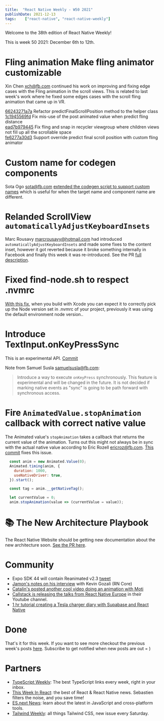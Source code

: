 ```yaml
---
title:  "React Native Weekly - W50 2021"
publishDate: 2021-12-13
tags:    ["react-native", "react-native-weekly"]
---
```


Welcome to the 38th edition of React Native Weekly! 

This is week 50 2021: December 6th to 12th. 


# Fling animation Make fling animator customizable

Xin Chen <xch@fb.com> continued his work on improving and fixing edge cases with the Fling animation in the scroll views. This is related to last week's work where he fixed some edges cases with the scroll fling animation that came up in VR.


[66243271a7a](https://github.com/facebook/react-native/commit/66243271a7a) Refactor predictFinalScrollPosition method to the helper class  
[1c1945569fd](https://github.com/facebook/react-native/commit/1c1945569fd) Fix mis-use of the post animated value when predict fling distance  
[ead7b979445](https://github.com/facebook/react-native/commit/ead7b979445) Fix fling and snap in recycler viewgroup where children views not fill up all the scrollable space  
[fe6277a30d3](https://github.com/facebook/react-native/commit/fe6277a30d3) Support override predict final scroll position with custom fling animator  

# Custom name for codegen components

Sota Ogo <sota@fb.com> [extended the codegen script to support custom names](https://github.com/facebook/react-native/commit/ba70ca4c584) which is useful for when the target name and component name are different.


# Relanded ScrollView `automaticallyAdjustKeyboardInsets`

Marc Rousavy <marcrousavy@hotmail.com> had introduced `automaticallyAdjustKeyboardInsets` and made some fixes to the content inset, however it got reverted because it broke something internally in Facebook and finally this week it was re-introduced. See the PR [full description](https://github.com/facebook/react-native/pull/31402).



# Fixed find-node.sh to respect .nvmrc

[With this fix](https://github.com/facebook/react-native/commit/35bcf934b18), when you build with Xcode you can expect it to correctly pick up the Node version set in .nvmrc of your project, previously it was using the default environment node version..




# Introduce TextInput.onKeyPressSync

This is an experimental API. [Commit](https://github.com/facebook/react-native/commit/f5f6fd70f2e)

Note from Samuel Susla <samuelsusla@fb.com>:

> Introduce a way to execute `onKeyPress` synchronously. This feature is experimental and will be changed in the future. It is not decided if marking native events as "sync" is going to be path forward with synchronous access.


# Fire `AnimatedValue.stopAnimation` callback with correct native value

The Animated value's `stopAnimation` takes a callback that returns the current value of the animation. Turns out this might not always be in sync with the actual native value according to Eric Rozell <ericroz@fb.com>. [This commit](https://github.com/facebook/react-native/commit/8ba771c3ddc) fixes this issue.

```javascript
  const anim = new Animated.Value(0);
  Animated.timing(anim, {
    duration: 1000,
    useNativeDriver: true,
  }).start();

  const tag = anim.__getNativeTag();

  let currentValue = 0;
  anim.stopAnimation(value => (currentValue = value));
```

# 📚 The New Architecture Playbook 

The React Native Website should be getting new documentation about the new architecture soon. [See the PR here](https://github.com/facebook/react-native-website/pull/2879).


# Community

- Expo SDK 44 will contain Reanimated v2.3 [tweet](https://twitter.com/tsapeta/status/1469057434018889739?s=20)
- [Jamon's notes on his interview](https://twitter.com/jamonholmgren/status/1469351621591064582?s=20) with Kevin Gozali (RN Core)
- [Catalin's posted another cool video doing an animation with Moti](https://twitter.com/mironcatalin/status/1468126706238173186?s=20)
- [Callstack is releasing the talks from React Native Europe](https://twitter.com/react_native_eu/status/1469249278275112961) in their Youtube channel.
- [1 hr tutorial creating a Tesla charger diary with Supabase and React Native](https://twitter.com/supabase/status/1468071382340849667?s=20)

# Done

That's it for this week. If you want to see more checkout the previous week's posts [here](/tags/react-native). Subscribe to get notified when new posts are out = )

# Partners

- [TypeScript Weekly](https://www.typescript-weekly.com/): The best TypeScript links every week, right in your inbox.
- [This Week In React](https://www.getrevue.co/profile/thisweekinreact): the best of React & React Native news. Sebastien filters the noise, and you save time!
- [ES.next News](http://esnextnews.com): learn about the latest in JavaScript and cross-platform tools.
- [Tailwind Weekly](https://tailwindweekly.com): all things Tailwind CSS, new issue every Saturday.

